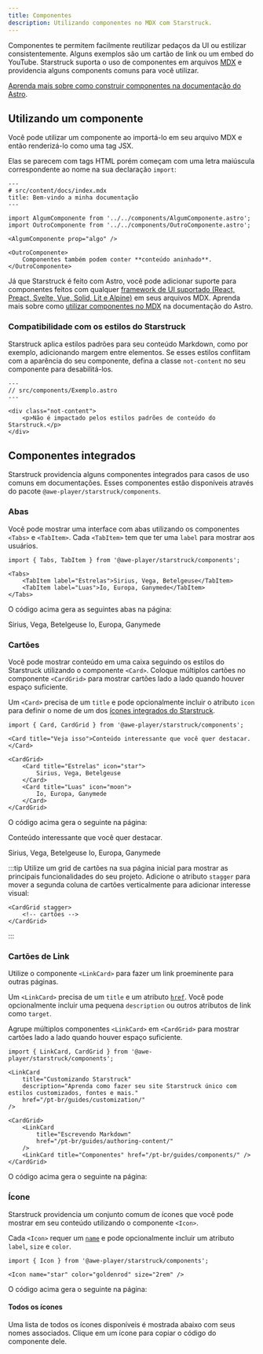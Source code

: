 ```yaml
---
title: Componentes
description: Utilizando componentes no MDX com Starstruck.
---
```


Componentes te permitem facilmente reutilizar pedaços da UI ou estilizar consistentemente.
Alguns exemplos são um cartão de link ou um embed do YouTube.
Starstruck suporta o uso de componentes em arquivos [MDX](https://mdxjs.com/) e providencia alguns components comuns para você utilizar.

[Aprenda mais sobre como construir componentes na documentação do Astro](https://docs.astro.build/pt-br/core-concepts/astro-components/).

## Utilizando um componente

Você pode utilizar um componente ao importá-lo em seu arquivo MDX e então renderizá-lo como uma tag JSX.

Elas se parecem com tags HTML porém começam com uma letra maiúscula correspondente ao nome na sua declaração `import`:

```mdx
---
# src/content/docs/index.mdx
title: Bem-vindo a minha documentação
---

import AlgumComponente from '../../components/AlgumComponente.astro';
import OutroComponente from '../../components/OutroComponente.astro';

<AlgumComponente prop="algo" />

<OutroComponente>
	Componentes também podem conter **conteúdo aninhado**.
</OutroComponente>
```

Já que Starstruck é feito com Astro, você pode adicionar suporte para componentes feitos com qualquer [framework de UI suportado (React, Preact, Svelte, Vue, Solid, Lit e Alpine)](https://docs.astro.build/pt-br/core-concepts/framework-components/) em seus arquivos MDX.
Aprenda mais sobre como [utilizar componentes no MDX](https://docs.astro.build/pt-br/guides/markdown-content/#usando-componentes-no-mdx) na documentação do Astro.

### Compatibilidade com os estilos do Starstruck

Starstruck aplica estilos padrões para seu conteúdo Markdown, como por exemplo, adicionando margem entre elementos.
Se esses estilos conflitam com a aparência do seu componente, defina a classe `not-content` no seu componente para desabilitá-los.

```astro
---
// src/components/Exemplo.astro
---

<div class="not-content">
	<p>Não é impactado pelos estilos padrões de conteúdo do Starstruck.</p>
</div>
```

## Componentes integrados

Starstruck providencia alguns componentes integrados para casos de uso comuns em documentações.
Esses componentes estão disponíveis através do pacote `@awe-player/starstruck/components`.

### Abas


Você pode mostrar uma interface com abas utilizando os componentes `<Tabs>` e `<TabItem>`.
Cada `<TabItem>` tem que ter uma `label` para mostrar aos usuários.

```mdx
import { Tabs, TabItem } from '@awe-player/starstruck/components';

<Tabs>
	<TabItem label="Estrelas">Sirius, Vega, Betelgeuse</TabItem>
	<TabItem label="Luas">Io, Europa, Ganymede</TabItem>
</Tabs>
```

O código acima gera as seguintes abas na página:

<Tabs>
	<TabItem label="Estrelas">Sirius, Vega, Betelgeuse</TabItem>
	<TabItem label="Luas">Io, Europa, Ganymede</TabItem>
</Tabs>

### Cartões


Você pode mostrar conteúdo em uma caixa seguindo os estilos do Starstruck utilizando o componente `<Card>`.
Coloque múltiplos cartões no componente `<CardGrid>` para mostrar cartões lado a lado quando houver espaço suficiente.

Um `<Card>` precisa de um `title` e pode opcionalmente incluir o atributo `icon` para definir o nome de um dos [ícones integrados do Starstruck](#all-icons).

```mdx
import { Card, CardGrid } from '@awe-player/starstruck/components';

<Card title="Veja isso">Conteúdo interessante que você quer destacar.</Card>

<CardGrid>
	<Card title="Estrelas" icon="star">
		Sirius, Vega, Betelgeuse
	</Card>
	<Card title="Luas" icon="moon">
		Io, Europa, Ganymede
	</Card>
</CardGrid>
```

O código acima gera o seguinte na página:

<Card title="Veja isso">Conteúdo interessante que você quer destacar.</Card>

<CardGrid>
	<Card title="Estrelas" icon="star">
		Sirius, Vega, Betelgeuse
	</Card>
	<Card title="Luas" icon="moon">
		Io, Europa, Ganymede
	</Card>
</CardGrid>

:::tip
Utilize um grid de cartões na sua página inicial para mostrar as principais funcionalidades do seu projeto.
Adicione o atributo `stagger` para mover a segunda coluna de cartões verticalmente para adicionar interesse visual:

```astro
<CardGrid stagger>
	<!-- cartões -->
</CardGrid>
```

:::

### Cartões de Link

Utilize o componente `<LinkCard>` para fazer um link proeminente para outras páginas.

Um `<LinkCard>` precisa de um `title` e um atributo [`href`](https://developer.mozilla.org/pt-BR/docs/Web/HTML/Element/a#attr-href). Você pode opcionalmente incluir uma pequena `description` ou outros atributos de link como `target`.

Agrupe múltiplos componentes `<LinkCard>` em `<CardGrid>` para mostrar cartões lado a lado quando houver espaço suficiente.

```mdx
import { LinkCard, CardGrid } from '@awe-player/starstruck/components';

<LinkCard
	title="Customizando Starstruck"
	description="Aprenda como fazer seu site Starstruck único com estilos customizados, fontes e mais."
	href="/pt-br/guides/customization/"
/>

<CardGrid>
	<LinkCard
		title="Escrevendo Markdown"
		href="/pt-br/guides/authoring-content/"
	/>
	<LinkCard title="Componentes" href="/pt-br/guides/components/" />
</CardGrid>
```

O código acima gera o seguinte na página:


<LinkCard
	title="Customizando Starstruck"
	description="Aprenda como fazer seu site Starstruck único com estilos customizados, fontes e mais."
	href="/pt-br/guides/customization/"
/>

<CardGrid>
	<LinkCard
		title="Escrevendo Markdown"
		href="/pt-br/guides/authoring-content/"
	/>
	<LinkCard title="Componentes" href="/pt-br/guides/components/" />
</CardGrid>

### Ícone


Starstruck providencia um conjunto comum de ícones que você pode mostrar em seu conteúdo utilizando o componente `<Icon>`.

Cada `<Icon>` requer um [`name`](#todos-os-ícones) e pode opcionalmente incluir um atributo `label`, `size` e `color`.

```mdx
import { Icon } from '@awe-player/starstruck/components';

<Icon name="star" color="goldenrod" size="2rem" />
```

O código acima gera o seguinte na página:

<Icon name="star" color="goldenrod" size="2rem" />

#### Todos os ícones

Uma lista de todos os ícones disponíveis é mostrada abaixo com seus nomes associados. Clique em um ícone para copiar o código do componente dele.

<IconsList />
